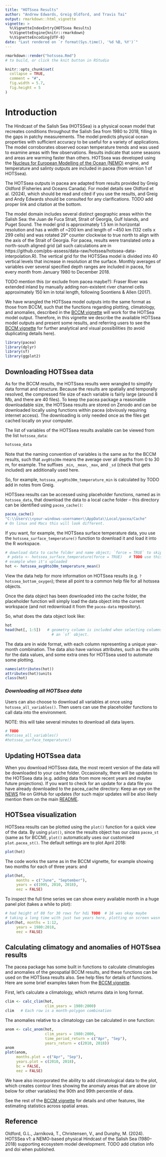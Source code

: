 ```yaml
---
title: "HOTSsea Results"
author: "Andrew Edwards, Greig Oldford, and Travis Tai"
output: rmarkdown::html_vignette
vignette: >
  %\VignetteIndexEntry{HOTSsea Results}
  %\VignetteEngine{knitr::rmarkdown}
  %\VignetteEncoding{UTF-8}
date: "Last rendered on `r format(Sys.time(), '%d %B, %Y')`"
---
```


```r
rmarkdown::render("hotssea.Rmd")
# to build, or click the knit button in RStudio
```

```r
knitr::opts_chunk$set(
  collapse = TRUE,
  comment = "#",
  fig.width = 5.7,
  fig.height = 5
)
```

# Introduction

The Hindcast of the Salish Sea (HOTSSea) is a physical ocean model that
recreates conditions throughout the Salish Sea from 1980 to 2018, filling in the gaps in patchy
measurements. The model predicts physical ocean properties with sufficient accuracy to be useful for
a variety of applications. The model corroborates observed ocean temperature trends and was used
to examine areas with few observations. Results indicate that some seasons and areas are warming
faster than others. HOTSsea was developed using the [Nucleus for European
Modelling of the Ocean
(NEMO)](https://www.earth-prints.org/entities/publication/8682029b-c939-4fea-8b22-67934d7969b7/details-reports)
engine, and temperature and salinty outputs are included in pacea (from version
1 of HOTSsea).

The HOTSsea outputs in pacea are adapted from results
provided by Greig Oldford (Fisheries and Oceans Canada). For model details see Oldford et al. (2024), which
should be read and cited if you use the results, and Greig and Andy Edwards
should be consulted for any clarifications.
TODO add proper link and citation at
the bottom.

The model domain includes several distinct geographic areas within the Salish Sea:
the Juan de Fuca Strait, Strait of Georgia, Gulf Islands, and Puget Sound.
The model grid is approximately 1.5 km in horizontal resolution and has a width of ~200 km and length
of ~450 km (132 cells x 299 cells) and was rotated 29° counter clockwise to true north to
align with the axis of the Strait of Georgia. For pacea, results were translated
onto a north-south aligned grid (all such calculations are in
https://github.com/pbs-assess/data-raw/hotssea/hotssea-data-interpolation.R).
The vertical grid for the HOTSSea model is divided into 40 vertical levels that
increase in resolution at the surface. Monthly averages of variables over several
specified depth ranges are included in pacea, for every month from January 1980 to
December 2018.

TODO mention this (or exclude from pacea maybe?):
Fraser River was extended inland by manually adding non-existent river channel cells approximately
150 km in total length, following Soontiens & Allen (2017).

We have wrangled the HOTSsea model outputs into the same format as those from
BCCM, such that the functions regarding plotting, climatology, and anomalies,
described in the [BCCM vignette](http://htmlpreview.github.io/?https://github.com/pbs-assess/pacea/blob/main/vignettes/bccm.html) will work for the HOTSea model
output. Therefore, in this vignette we describe the available HOTSsea model
outputs and present some results, and referring users to see the [BCCM
vignette](http://htmlpreview.github.io/?https://github.com/pbs-assess/pacea/blob/main/vignettes/bccm.html)
for further analytical and visual possibilities (to avoid duplicating details here).

```r
library(pacea)
library(dplyr)
library(sf)
library(ggplot2)
```

## Downloading HOTSsea data

As for the BCCM results, the HOTSsea results were wrangled to simplify data format and structure. Because the
results are spatially and temporally resolved, the compressed file size of each
variable is fairly large (around 8 Mb, and there are 40 files). To keep the pacea package a
reasonable downloadable size, the HOTSsea results are stored on Zenodo and can be downloaded locally using
functions within pacea (obviously requiring internet access). The downloading
is only needed once as the files get cached locally on your computer.

The list of variables of the HOTSsea results available can be viewed from the list
`hotssea_data`:
```r
hotssea_data
```
Note that the naming convention of variables is the same as for the BCCM results, such that
`avg0to30m` means the average over all depths from 0 to 30 m, for example. The
suffixes `_min`, `_mean`, `_max`, and `_sd` (check that gets included) are
additionally used here.

So, for example, `hotssea_avg0to30m_temperature_min` is calculated by TODO add
in notes from Greig.

HOTSsea results can be accessed using placeholder functions, named as in
`hotssea_data`, that download the data to a local cache folder -- this directory can
be identified using `pacea_cache()`:
```r
pacea_cache()
"C:\\Users\\<your-windows-username>\\AppData\\Local/pacea/Cache"
# On linux and Macs this will look different.
```

If you want, for example, the HOTSsea
surface temperature data, you use the `hotssea_surface_temperature()`
function to download it and load it into the R workspace.
```r
# download data to cache folder and name object; `force = TRUE` to skip user prompt
 # pdata <- hotssea_surface_temperature(force = TRUE)   # TODO use this for
# example when it's uploaded
hot <- hotssea_avg0to30m_temperature_mean()
```

View the data help for more information on HOTSsea results
(e.g. `?hotssea_bottom_oxygen`); these all point to a common help file for all
hotssea objects.

Once the data object has been downloaded into the cache folder, the placeholder
function will simply load the data object into the current workspace (and not
redownload it from the `pacea-data` repository).

So, what does the data object look like:
```r
hot
head(hot[, 1:5])   # geometry column is included when selecting columns from
                     # an `sf` object.
```

The data are in wide format, with each column representing a unique year-month
combination. The data also have various attributes, such as the units for the
data values, and some extra ones for HOTSsea used to automate some plotting.
```r
names(attributes(hot))
attributes(hot)$units
class(hot)
```

### *Downloading all HOTSsea data*

Users can also choose to download all variables at once using `hotssea_all_variables()`. Then users can use the placeholder functions to call data into the environment.

NOTE: this will take several minutes to download all data layers.

```r
# TODO
#hotssea_all_variables()
#hotssea_surface_temperature()
```

## Updating HOTSsea data

When you download HOTSsea data, the most recent version of the data will be
downloaded to your cache folder. Occasionally, there will be updates to the
HOTSsea data (e.g. adding data from more recent years and maybe future
projections). If you want to check for an update for a data file you have
already downloaded to the pacea_cache directory:
Keep an eye on the [NEWS](https://github.com/pbs-assess/pacea/blob/main/NEWS.md)
file on GitHub for updates (for such major updates will be also likely mention
them on the main [README](https://github.com/pbs-assess/pacea/).

## HOTSsea visualization

HOTSsea results can be plotted using the `plot()` function for a quick view of the
data. By using `plot()`, since the results object has our class `pacea_st` (same as for
BCCM), `plot()` automatically uses our customised `plot.pacea_st()`. The default
settings are to plot April 2018:
```r
plot(hot)
```

The code works the same as in the BCCM vignette, for example showing two months
for each of three years:
and
```r
plot(hot,
     months = c("June", "September"),
     years = c(1995, 2010, 2018),
     eez = FALSE)
```

To inspect the full time series we can show every available month in a huge panel plot
(takes a while to plot):
```r
# had height of 80 for 30 rows for hdi TODO  # 16 was okay maybe
# taking a long time with just two years here, plotting on screen wasn't too bad:
plot(hot, months = 1:12,
     years = 1980:2018,
     eez = FALSE)
```

## Calculating climatogy and anomalies of HOTSsea results

The pacea package has some built in functions to calculate climatologies and
anomalies of the geospatial BCCM results, and these functions can be used on the
HOTSsea results also. See help files for details of functions. Here are some
brief examples taken from the [BCCM
vignette](http://htmlpreview.github.io/?https://github.com/pbs-assess/pacea/blob/main/vignettes/bccm.html).

First, let's calculate a climatology, which returns data in long format.

```r
clim <- calc_clim(hot,
                  clim_years = 1980:2000)
clim   # Each row is a month-polygon combination
```

The anomalies relative to a climatology can be calculated in one function:
```r
anom <- calc_anom(hot,
                  clim_years = 1980:2000,
                  time_period_return = c("Apr", "Sep"),
                  years_return = c(2010, 2018))
anom
plot(anom,
     months.plot = c("Apr", "Sep"),
     years.plot = c(2010, 2018),
     bc = FALSE,
     eez = FALSE)
```

We have also incorporated the ability to add climatological data to the plot, which creates contour lines showing the anomaly areas that are above (or below for other variables) the 90th and 99th percentile of data.

See the rest of the [BCCM
vignette](http://htmlpreview.github.io/?https://github.com/pbs-assess/pacea/blob/main/vignettes/bccm.html)
for details and other features, like estimating statistics across spatial areas.

## Reference

Oldford, G.L., Jarníková, T., Christensen, V., and Dunphy, M. (2024).
HOTSSea v1: a NEMO-based physical Hindcast of the Salish Sea (1980–2018)
supporting ecosystem model development.  TODO add citation info and doi when published.

